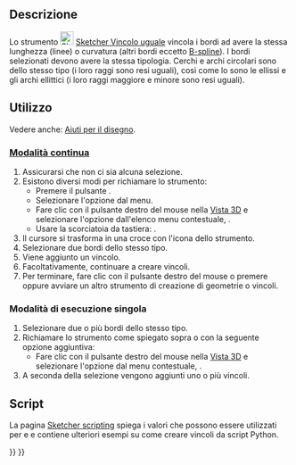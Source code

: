 <languages/>

{{Docnav/it
|[[Sketcher_ConstrainTangent/it|Tangente]]
|[[Sketcher_ConstrainSymmetric/it|Simmetrico]]
|[[Sketcher_Workbench/it|Sketcher]]
|IconL=Sketcher_ConstrainTangent.svg
|IconR=Sketcher_ConstrainSymmetric.svg
|IconC=Workbench_Sketcher.svg
}}

{{GuiCommand/it
|Name=Sketcher ConstrainEqual
|Name/it=Sketcher Vincolo uguale
|MenuLocation=Schizzo → Vincoli Sketcher → Vincolo uguale
|Workbenches=[[Sketcher_Workbench/it|Sketcher]]
|Shortcut={{KEY|E}}
|SeeAlso=
}}

<span id="Description"></span>
==Descrizione==

Lo strumento [[Image:Sketcher_ConstrainEqual.svg|24px]] [[Sketcher_ConstrainEqual|Sketcher Vincolo uguale]] vincola i bordi ad avere la stessa lunghezza (linee) o curvatura (altri bordi eccetto [[Sketcher_CreateBSpline/it|B-spline]]). I bordi selezionati devono avere la stessa tipologia. Cerchi e archi circolari sono dello stesso tipo (i loro raggi sono resi uguali), così come lo sono le ellissi e gli archi ellittici (i loro raggi maggiore e minore sono resi uguali).

<span id="Usage"></span>
==Utilizzo==

Vedere anche: [[Sketcher_Workbench/it#Drawing_aids|Aiuti per il disegno]].

<span id="Continue_mode"></span>
===[[Sketcher_Workbench/it#Continue_modes|Modalità continua]]===

# Assicurarsi che non ci sia alcuna selezione.
# Esistono diversi modi per richiamare lo strumento:
#* Premere il pulsante {{Button|[[Image:Sketcher_ConstrainEqual.svg|16px]] [[Sketcher_ConstrainEqual/it|Vincolo uguale]]}}.
#* Selezionare l'opzione {{MenuCommand|Schizzo → Vincoli Sketcher → [[Image:Sketcher_ConstrainEqual.svg|16px]] Vincolo uguale}} dal menu.
#* Fare clic con il pulsante destro del mouse nella [[3D_view/it|Vista 3D]] e selezionare l'opzione {{MenuCommand|Vincolo → [[Image:Sketcher_ConstrainEqual.svg|16px]] Vincolo uguale}} dall'elenco menu contestuale, {{Version/it|1.0}}.
#* Usare la scorciatoia da tastiera: {{KEY|E}}.
# Il cursore si trasforma in una croce con l'icona dello strumento.
# Selezionare due bordi dello stesso tipo.
# Viene aggiunto un vincolo.
# Facoltativamente, continuare a creare vincoli.
# Per terminare, fare clic con il pulsante destro del mouse o premere {{KEY|Esc}} oppure avviare un altro strumento di creazione di geometrie o vincoli.

<span id="Run-once_mode"></span>
===Modalità di esecuzione singola===

# Selezionare due o più bordi dello stesso tipo.
# Richiamare lo strumento come spiegato sopra o con la seguente opzione aggiuntiva:
#* Fare clic con il pulsante destro del mouse nella [[3D_view/it|Vista 3D]] e selezionare l'opzione {{MenuCommand|[[Image:Sketcher_ConstrainEqual.svg|16px]] Vincolo uguale}} dal menu contestuale, {{Version/it|1.0}}.
# A seconda della selezione vengono aggiunti uno o più vincoli.

<span id="Scripting"></span>
== Script ==

{{Code|code=Sketch.addConstraint(Sketcher.Constraint('Equal', Edge1, Edge2))}}

La pagina [[Sketcher_scripting/it|Sketcher scripting]] spiega i valori che possono essere utilizzati per {{incode|Edge1}} e {{incode|Edge2}} e contiene ulteriori esempi su come creare vincoli da script Python.


{{Docnav/it
|[[Sketcher_ConstrainTangent/it|Tangente]]
|[[Sketcher_ConstrainSymmetric/it|Simmetrico]]
|[[Sketcher_Workbench/it|Sketcher]]
|IconL=Sketcher_ConstrainTangent.svg
|IconR=Sketcher_ConstrainSymmetric.svg
|IconC=Workbench_Sketcher.svg
}}

{{Sketcher_Tools_navi{{#translation:}}}}
{{Userdocnavi{{#translation:}}}}